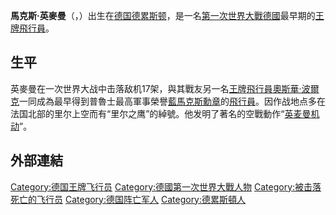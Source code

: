 {{unreferenced|time=2012-5-5}}
{{軍人模板
|name=馬克斯·英麥曼
|lived=1890年9月21日－1916年6月18日
|placeofbirth=[[德意志帝國|德意志帝國]][[德累斯頓|德累斯頓]]
|placeofdeath=[[法國|法國]][[薩洛米訥|薩洛米訥]]（陣亡） 
|image=[[File:Max_Immelmann.jpg|250px]]
|caption=馬克斯·英麥曼
|nickname=里尔之鹰
|allegiance=[[德意志帝國陸軍航空隊|德意志帝國陸軍航空隊]]（[[納粹德國空軍|納粹德國空軍]]前身）
|serviceyears=1911年－1916年
|rank=''[[中尉|中尉]]''
|unit=[[第2飛行支隊|第2飛行支隊]]，[[第10野戰飛行支隊|第10野戰飛行支隊]]，[[第62飛行支隊|第62飛行支隊]] 
|battles=
|awards=普魯士最高軍事榮譽[[藍馬克斯勳章|藍馬克斯勳章]]
|laterwork=}}

'''馬克斯·英麥曼'''（{{lang-de|Max Immelmann}}，{{bd|1890年|9月21日|1916年|6月18日|catIdx=Max Immelmann}}）出生在[[德国|德国]][[德累斯顿|德累斯顿]]，是一名[[第一次世界大戰|第一次世界大戰]][[德國|德國]]最早期的[[王牌|王牌]][[飛行員|飛行員]]。

==生平==
英麥曼在一次世界大战中击落敌机17架，與其戰友另一名[[王牌|王牌]][[飛行員|飛行員]][[奧斯華·波爾克|奧斯華·波爾克]]一同成為最早得到普魯士最高軍事榮譽[[藍馬克斯勳章|藍馬克斯勳章]]的[[飛行員|飛行員]]。因作战地点多在法国北部的里尔上空而有“里尔之鹰”的綽號。他发明了著名的空戰動作“[[英麦曼机动|英麦曼机动]]”。

== 外部連結 ==
{{Authority control}}
[[Category:德国王牌飞行员|Category:德国王牌飞行员]]
[[Category:德國第一次世界大戰人物|Category:德國第一次世界大戰人物]]
[[Category:被击落死亡的飞行员|Category:被击落死亡的飞行员]]
[[Category:德国阵亡军人|Category:德国阵亡军人]]
[[Category:德累斯頓人|Category:德累斯頓人]]